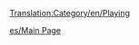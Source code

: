 [[Translation:Category/en/Playing]]

{{en/Bilingual box| es
| Los artículos directamente relacionados con el juego está aquí.
| ''Articles directly relating to playing the game are here.''}}

[[es/Main Page]]
